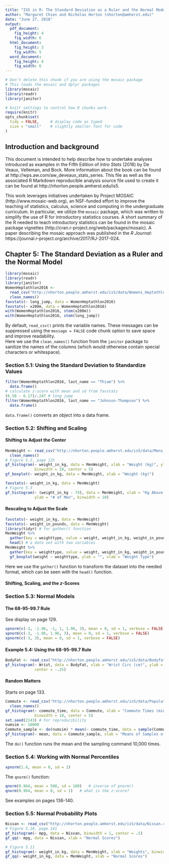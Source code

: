 ```yaml
---
title: "IS5 in R: The Standard Deviation as a Ruler and the Normal Model (Chapter 5)"
author: "Margaret Chien and Nicholas Horton (nhorton@amherst.edu)"
date: "June 27, 2018"
output: 
  pdf_document:
    fig_height: 4
    fig_width: 6
  html_document:
    fig_height: 3
    fig_width: 5
  word_document:
    fig_height: 4
    fig_width: 6
---
```



```r
# Don't delete this chunk if you are using the mosaic package
# This loads the mosaic and dplyr packages
library(mosaic)
library(readr)
library(janitor)
```

```r
# knitr settings to control how R chunks work.
require(knitr)
opts_chunk$set(
  tidy = FALSE,     # display code as typed
  size = "small"    # slightly smaller font for code
)
```

## Introduction and background 

This document is intended to help describe how to undertake analyses introduced 
as examples in the Fifth Edition of *Intro Stats* (2018) by De Veaux, Velleman, and Bock.
More information about the book can be found at http://wps.aw.com/aw_deveaux_stats_series.  This
file as well as the associated R Markdown reproducible analysis source file used to create it can be found at http://nhorton.people.amherst.edu/is5.

This work leverages initiatives undertaken by Project MOSAIC (http://www.mosaic-web.org), an NSF-funded effort to improve the teaching of statistics, calculus, science and computing in the undergraduate curriculum. In particular, we utilize the `mosaic` package, which was written to simplify the use of R for introductory statistics courses. A short summary of the R needed to teach introductory statistics can be found in the mosaic package vignettes (http://cran.r-project.org/web/packages/mosaic).  A paper describing the mosaic approach was published in the *R Journal*: https://journal.r-project.org/archive/2017/RJ-2017-024.

## Chapter 5: The Standard Deviation as a Ruler and the Normal Model

```r
library(mosaic)
library(readr)
library(janitor)
WomenHeptathlon2016 <- 
  read_csv("http://nhorton.people.amherst.edu/is5/data/Womens_Heptathlon_2016.csv") %>%
  clean_names()
favstats(~ long_jump, data = WomenHeptathlon2016)
favstats(~ x200m, data = WomenHeptathlon2016)
with(WomenHeptathlon2016, stem(x200m))
with(WomenHeptathlon2016, stem(long_jump))
```

By default, `read_csv()` prints the variable names. These messages can be suppressed using the `message = FALSE` code chunk option to save space and improve readability.   
Here we use the `clean_names()` function from the `janitor` package to sanitize the names of the columns (which would otherwise contain special characters or whitespace).   

### Section 5.1: Using the Standard Deviation to Standardize Values

```r
filter(WomenHeptathlon2016, last_name == "Thiam") %>%
  data.frame()
# calculate z-score with mean and sd from favstats
(6.58 - 6.17)/.247 # long jump
filter(WomenHeptathlon2016, last_name == "Johnson-Thompson") %>%
  data.frame()
```

`data.frame()` converts an object into a data frame.  

### Section 5.2: Shifting and Scaling

#### Shifting to Adjust the Center

```r
MenWeight <- read_csv("http://nhorton.people.amherst.edu/is5/data/Mens_Weights.csv") %>%
  clean_names()
# Figure 5.2, page 125
gf_histogram(~ weight_in_kg, data = MenWeight, xlab = "Weight (kg)", ylab = "# of Men",
             binwidth = 10, center = 5)
gf_boxplot(~ weight_in_kg, data = MenWeight, xlab = "Weight (kg)") 
```

```r
favstats(~ weight_in_kg, data = MenWeight)
# Figure 5.3
gf_histogram(~ (weight_in_kg - 74), data = MenWeight, xlab = "Kg Above Recommended Weight", 
             ylab = "# of Men", binwidth = 10)
```

#### Rescaling to Adjust the Scale

```r
favstats(~ weight_in_kg, data = MenWeight)
favstats(~ weight_in_pounds, data = MenWeight)
library(tidyr) # for gather() function
MenWeight %>%
  gather(key = weighttype, value = weight, weight_in_kg, weight_in_pounds) %>%
  head() # a data set with two variables
MenWeight %>%
  gather(key = weighttype, value = weight, weight_in_kg, weight_in_pounds) %>%
  gf_boxplot(weight ~ weighttype, ylab = "", xlab = "Weight Type")
```

Here we use the `gather()` function to transform the dataset into the needed format, which can be seen with the `head()` function.

#### Shifting, Scaling, and the *z*-Scores

### Section 5.3: Normal Models 

#### The 68-95-99.7 Rule

See display on page 129.  

```r
xpnorm(c(-3, -1.96, -1, 1, 1.96, 3), mean = 0, sd = 1, verbose = FALSE)
xpnorm(c(-3, -1.96, 1.96, 3), mean = 0, sd = 1, verbose = FALSE)
xpnorm(c(-3, 3), mean = 0, sd = 1, verbose = FALSE)
```

#### Example 5.4: Using the 68-95-99.7 Rule

```r
BodyFat <- read_csv("http://nhorton.people.amherst.edu/is5/data/Bodyfat.csv")
gf_histogram(~ Wrist, data = BodyFat, xlab = "Wrist Circ (cm)", ylab = "# of Men", binwidth = .5,
             center = -.25)
```

#### Random Matters

Starts on page 133.

```r
Commute <- read_csv("http://nhorton.people.amherst.edu/is5/data/Population_Commute_Times.csv") %>%
  clean_names()
gf_histogram(~ commute_time, data = Commute, xlab = "Commute Times (min)", ylab = "# of Employees", 
             binwidth = 10, center = 5)
set.seed(2143) # For reproducibility
numsim <- 10000
Commute_sample <- do(numsim) * mean(~ commute_time, data = sample(Commute, 100)) 
gf_histogram(~ mean, data = Commute_sample, xlab = "Means of Samples of Size 100", ylab = "# of Samples")
```

The `do()` function runs the mean and the sampling command 10,000 times.  

### Section 5.4: Working with Normal Percentiles

```r
xpnorm(1.8, mean = 0, sd = 1)
```

The `qnorm()` function:  

```r
qnorm(0.964, mean = 500, sd = 100)   # inverse of pnorm()
qnorm(0.964, mean = 0, sd = 1)   # what is the z-score?
```

See examples on pages 136-140.

### Section 5.5: Normal Probability Plots

```r
Nissan <- read_csv("http://nhorton.people.amherst.edu/is5/data/Nissan.csv")
# Figure 5.10, page 141
gf_histogram(~ mpg, data = Nissan, binwidth = 1, center = .5)
gf_qq(~ mpg, data = Nissan, xlab = "Normal Scores")
```

```r
# Figure 5.11
gf_histogram(~ weight_in_kg, data = MenWeight, xlab = "Weights", binwidth = 10, center = 5)
gf_qq(~ weight_in_kg, data = MenWeight, xlab = "Normal Scores")
```
